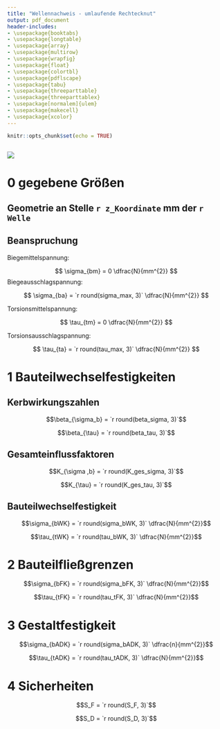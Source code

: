 ```yaml
---
title: "Wellennachweis - umlaufende Rechtecknut"
output: pdf_document
header-includes:
- \usepackage{booktabs}
- \usepackage{longtable}
- \usepackage{array}
- \usepackage{multirow}
- \usepackage{wrapfig}
- \usepackage{float}
- \usepackage{colortbl}
- \usepackage{pdflscape}
- \usepackage{tabu}
- \usepackage{threeparttable}
- \usepackage{threeparttablex}
- \usepackage[normalem]{ulem}
- \usepackage{makecell}
- \usepackage{xcolor}
---
```


```r
knitr::opts_chunk$set(echo = TRUE)
```

```r

```

![](C:\\Users\\Nadine\\Documents\\Studium\\Studium\\1234567890\\ME_Wellen\\ME_Wellennachweis\\PDFs\\Rechtecknut.png)

# 0 gegebene Größen

## Geometrie an Stelle `r z_Koordinate` mm der `r Welle`  

\begin{center}
\begin{tabular}{|ll|}
Wellendurchmesser & $D = `r dw`mm$ \\
Tiefe der Nut & $t = `r t`mm$ \\
Radius & $r = `r r`mm$ \\
Breite der Nut & $b = `r b`mm$
\end{tabular}
\end{center}

\pagebreak


## Beanspruchung

Biegemittelspannung:

$$
\sigma_{bm} = 0 \dfrac{N}{mm^{2}}
$$ Biegeausschlagspannung:

$$
\sigma_{ba} = `r round(sigma_max, 3)` \dfrac{N}{mm^{2}}
$$

Torsionsmittelspannung:

$$
\tau_{tm} = 0 \dfrac{N}{mm^{2}}
$$

Torsionsausschlagspannung:

$$
\tau_{ta} = `r round(tau_max, 3)` \dfrac{N}{mm^{2}}
$$

# 1 Bauteilwechselfestigkeiten

## Kerbwirkungszahlen

$$\beta_{\sigma_b} = `r round(beta_sigma, 3)`$$

$$\beta_{\tau} = `r round(beta_tau, 3)`$$

## Gesamteinflussfaktoren

$$K_{\sigma ,b} = `r round(K_ges_sigma, 3)`$$

$$K_{\tau} = `r round(K_ges_tau, 3)`$$

## Bauteilwechselfestigkeit

$$\sigma_{bWK} = `r round(sigma_bWK, 3)` \dfrac{N}{mm^{2}}$$

$$\tau_{tWK} = `r round(tau_bWK, 3)` \dfrac{N}{mm^{2}}$$

# 2 Bauteilfließgrenzen

$$\sigma_{bFK} = `r round(sigma_bFK, 3)` \dfrac{N}{mm^{2}}$$

$$\tau_{tFK} = `r round(tau_tFK, 3)` \dfrac{N}{mm^{2}}$$

# 3 Gestaltfestigkeit

$$\sigma_{bADK} = `r round(sigma_bADK, 3)` \dfrac{n}{mm^{2}}$$

$$\tau_{tADK} = `r round(tau_tADK, 3)` \dfrac{N}{mm^{2}}$$

# 4 Sicherheiten

$$S_F = `r round(S_F, 3)`$$

$$S_D = `r round(S_D, 3)`$$
